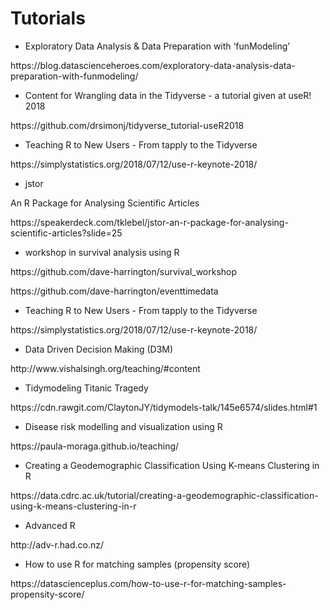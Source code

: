 
# Tutorials 




- Exploratory Data Analysis & Data Preparation with 'funModeling'

https://blog.datascienceheroes.com/exploratory-data-analysis-data-preparation-with-funmodeling/


- Content for  Wrangling data in the Tidyverse  - a tutorial given at useR! 2018

https://github.com/drsimonj/tidyverse_tutorial-useR2018


- Teaching R to New Users - From tapply to the Tidyverse

https://simplystatistics.org/2018/07/12/use-r-keynote-2018/


- jstor

An R Package for Analysing Scientific Articles 

https://speakerdeck.com/tklebel/jstor-an-r-package-for-analysing-scientific-articles?slide=25

- workshop in survival analysis using R

https://github.com/dave-harrington/survival_workshop

https://github.com/dave-harrington/eventtimedata

- Teaching R to New Users - From tapply to the Tidyverse

https://simplystatistics.org/2018/07/12/use-r-keynote-2018/

- Data Driven Decision Making (D3M)

http://www.vishalsingh.org/teaching/#content

- Tidymodeling Titanic Tragedy

https://cdn.rawgit.com/ClaytonJY/tidymodels-talk/145e6574/slides.html#1

- Disease risk modelling and visualization using R

https://paula-moraga.github.io/teaching/

- Creating a Geodemographic Classification Using K-means Clustering in R 

https://data.cdrc.ac.uk/tutorial/creating-a-geodemographic-classification-using-k-means-clustering-in-r


- Advanced R

http://adv-r.had.co.nz/


- How to use R for matching samples (propensity score)

https://datascienceplus.com/how-to-use-r-for-matching-samples-propensity-score/





